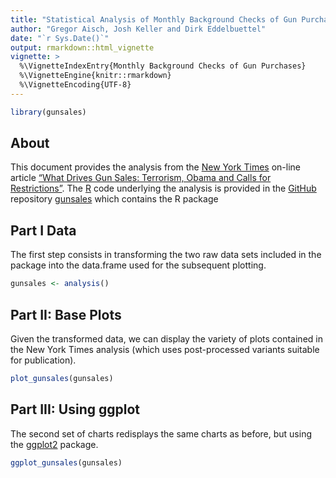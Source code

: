 ```yaml
---
title: "Statistical Analysis of Monthly Background Checks of Gun Purchases"
author: "Gregor Aisch, Josh Keller and Dirk Eddelbuettel"
date: "`r Sys.Date()`"
output: rmarkdown::html_vignette
vignette: >
  %\VignetteIndexEntry{Monthly Background Checks of Gun Purchases}
  %\VignetteEngine{knitr::rmarkdown}
  %\VignetteEncoding{UTF-8}
---
```


```r
library(gunsales)
```

## About

This document provides the analysis from the [New York Times](http://www.nytimes.com) 
on-line article ["What Drives Gun Sales: Terrorism, Obama and Calls for Restrictions"](http://www.nytimes.com/interactive/2015/12/10/us/gun-sales-terrorism-obama-restrictions.html?). The [R](http://www.r-project.org) code underlying the analysis is provided
in the [GitHub](http://www.github.com) repository [gunsales](https://github.com/NYTimes/gunsales) which contains the R package 


## Part I Data

The first step consists in transforming the two raw data sets included in the
package into the data.frame used for the subsequent plotting.

```r
gunsales <- analysis()
```

## Part II: Base Plots

Given the transformed data, we can display the variety of plots contained in
the New York Times analysis (which uses post-processed variants suitable for
publication).

```r
plot_gunsales(gunsales)
```

## Part III: Using ggplot

The second set of charts redisplays the same charts as before, but using the
[ggplot2](http://cloud.r-project.org/package=ggplot2) package.

```r
ggplot_gunsales(gunsales)
```
